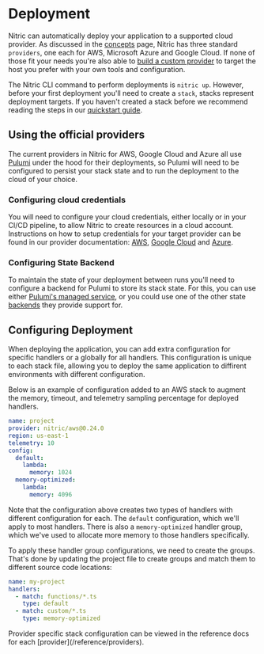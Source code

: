 
# Deployment

Nitric can automatically deploy your application to a supported cloud provider. As discussed in the [concepts](/guides/getting-started/concepts) page, Nitric has three standard `providers`, one each for AWS, Microsoft Azure and Google Cloud. If none of those fit your needs you're also able to [build a custom provider](/reference/providers/custom/building-custom-provider) to target the host you prefer with your own tools and configuration.

The Nitric CLI command to perform deployments is `nitric up`. However, before your first deployment you'll need to create a `stack`, stacks represent deployment targets. If you haven't created a stack before we recommend reading the steps in our [quickstart guide](/guides/getting-started/quickstart#deploying-the-app).

## Using the official providers

The current providers in Nitric for AWS, Google Cloud and Azure all use [Pulumi](https://pulumi.com) under the hood for their deployments, so Pulumi will need to be configured to persist your stack state and to run the deployment to the cloud of your choice.

### Configuring cloud credentials

You will need to configure your cloud credentials, either locally or in your CI/CD pipeline, to allow Nitric to create resources in a cloud account. Instructions on how to setup credentials for your target provider can be found in our provider documentation: [AWS](/reference/providers/aws), [Google Cloud](/reference/providers/gcp) and [Azure](/reference/providers/azure).

### Configuring State Backend

To maintain the state of your deployment between runs you'll need to configure a backend for Pulumi to store its stack state. For this, you can use either [Pulumi's managed service](https://www.pulumi.com/intro/concepts/state/#logging-into-the-pulumi-service-backend), or you could use one of the other state [backends](https://www.pulumi.com/intro/concepts/state/#logging-into-a-self-managed-backend) they provide support for.

## Configuring Deployment

When deploying the application, you can add extra configuration for specific handlers or a globally for all handlers. This configuration is unique to each stack file, allowing you to deploy the same application to diffirent environments with different configuration.

Below is an example of configuration added to an AWS stack to augment the memory, timeout, and telemetry sampling percentage for deployed handlers.

```yaml {{ tag: "nitric-aws-deployment.yaml" }}
name: project
provider: nitric/aws@0.24.0
region: us-east-1
telemetry: 10
config:
  default:
    lambda:
      memory: 1024
  memory-optimized:
    lambda:
      memory: 4096
```

Note that the configuration above creates two types of handlers with different configuration for each. The `default` configuration, which we'll apply to most handlers. There is also a `memory-optimized` handler group, which we've used to allocate more memory to those handlers specifically.

To apply these handler group configurations, we need to create the groups. That's done by updating the project file to create groups and match them to different source code locations:

```yaml {{ tag: "nitric.yaml" }}
name: my-project
handlers:
  - match: functions/*.ts
    type: default
  - match: custom/*.ts
    type: memory-optimized
```

<Note>
  Provider specific stack configuration can be viewed in the reference docs for
  each [provider](/reference/providers).
</Note>
